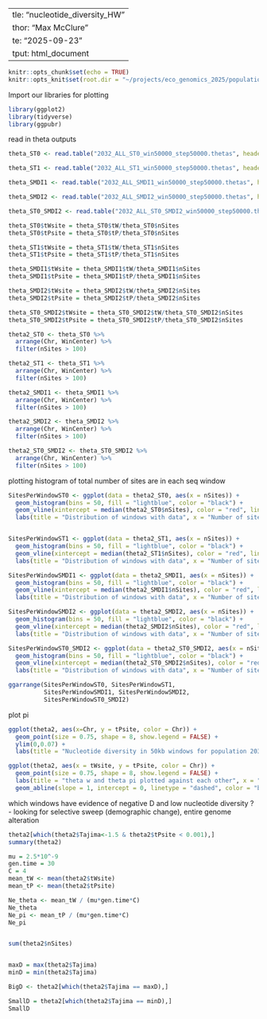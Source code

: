   ---
title: "nucleotide_diversity_HW"
author: "Max McClure"
date: "2025-09-23"
output: html_document
---

```r
knitr::opts_chunk$set(echo = TRUE) 
knitr::opts_knit$set(root.dir = "~/projects/eco_genomics_2025/population_genomics/myresults/homework1results")
```

Import our libraries for plotting

```r
library(ggplot2)
library(tidyverse)
library(ggpubr)
```

read in theta outputs

```r
theta_ST0 <- read.table("2032_ALL_ST0_win50000_step50000.thetas", header = TRUE, sep = "\t")

theta_ST1 <- read.table("2032_ALL_ST1_win50000_step50000.thetas", header = TRUE, sep = "\t")

theta_SMDI1 <- read.table("2032_ALL_SMDI1_win50000_step50000.thetas", header = TRUE, sep = "\t")

theta_SMDI2 <- read.table("2032_ALL_SMDI2_win50000_step50000.thetas", header = TRUE, sep = "\t")

theta_ST0_SMDI2 <- read.table("2032_ALL_ST0_SMDI2_win50000_step50000.thetas", header = TRUE, sep = "\t")
```

```r
theta_ST0$tWsite = theta_ST0$tW/theta_ST0$nSites
theta_ST0$tPsite = theta_ST0$tP/theta_ST0$nSites

theta_ST1$tWsite = theta_ST1$tW/theta_ST1$nSites
theta_ST1$tPsite = theta_ST1$tP/theta_ST1$nSites

theta_SMDI1$tWsite = theta_SMDI1$tW/theta_SMDI1$nSites
theta_SMDI1$tPsite = theta_SMDI1$tP/theta_SMDI1$nSites

theta_SMDI2$tWsite = theta_SMDI2$tW/theta_SMDI2$nSites
theta_SMDI2$tPsite = theta_SMDI2$tP/theta_SMDI2$nSites

theta_ST0_SMDI2$tWsite = theta_ST0_SMDI2$tW/theta_ST0_SMDI2$nSites
theta_ST0_SMDI2$tPsite = theta_ST0_SMDI2$tP/theta_ST0_SMDI2$nSites
```

```r
theta2_ST0 <- theta_ST0 %>%
  arrange(Chr, WinCenter) %>%
  filter(nSites > 100)

theta2_ST1 <- theta_ST1 %>%
  arrange(Chr, WinCenter) %>%
  filter(nSites > 100)

theta2_SMDI1 <- theta_SMDI1 %>%
  arrange(Chr, WinCenter) %>%
  filter(nSites > 100)

theta2_SMDI2 <- theta_SMDI2 %>%
  arrange(Chr, WinCenter) %>%
  filter(nSites > 100)

theta2_ST0_SMDI2 <- theta_ST0_SMDI2 %>%
  arrange(Chr, WinCenter) %>%
  filter(nSites > 100)
```

plotting histogram of total number of sites are in each seq window
```r
SitesPerWindowST0 <- ggplot(data = theta2_ST0, aes(x = nSites)) +
  geom_histogram(bins = 50, fill = "lightblue", color = "black") +
  geom_vline(xintercept = median(theta2_ST0$nSites), color = "red", linetype = "dashed") +
  labs(title = "Distribution of windows with data", x = "Number of sites in 50kb window", y = "Frequency")


SitesPerWindowST1 <- ggplot(data = theta2_ST1, aes(x = nSites)) +
  geom_histogram(bins = 50, fill = "lightblue", color = "black") +
  geom_vline(xintercept = median(theta2_ST1$nSites), color = "red", linetype = "dashed") +
  labs(title = "Distribution of windows with data", x = "Number of sites in 50kb window", y = "Frequency")

SitesPerWindowSMDI1 <- ggplot(data = theta2_SMDI1, aes(x = nSites)) +
  geom_histogram(bins = 50, fill = "lightblue", color = "black") +
  geom_vline(xintercept = median(theta2_SMDI1$nSites), color = "red", linetype = "dashed") +
  labs(title = "Distribution of windows with data", x = "Number of sites in 50kb window", y = "Frequency")

SitesPerWindowSMDI2 <- ggplot(data = theta2_SMDI2, aes(x = nSites)) +
  geom_histogram(bins = 50, fill = "lightblue", color = "black") +
  geom_vline(xintercept = median(theta2_SMDI2$nSites), color = "red", linetype = "dashed") +
  labs(title = "Distribution of windows with data", x = "Number of sites in 50kb window", y = "Frequency")

SitesPerWindowST0_SMDI2 <- ggplot(data = theta2_ST0_SMDI2, aes(x = nSites)) +
  geom_histogram(bins = 50, fill = "lightblue", color = "black") +
  geom_vline(xintercept = median(theta2_ST0_SMDI2$nSites), color = "red", linetype = "dashed") +
  labs(title = "Distribution of windows with data", x = "Number of sites in 50kb window", y = "Frequency")

ggarrange(SitesPerWindowST0, SitesPerWindowST1, 
          SitesPerWindowSMDI1, SitesPerWindowSMDI2,
          SitesPerWindowST0_SMDI2)
```

plot pi

```r

ggplot(theta2, aes(x=Chr, y = tPsite, color = Chr)) +
  geom_point(size = 0.75, shape = 8, show.legend = FALSE) +
  ylim(0,0.07) +
  labs(title = "Nucleotide diversity in 50kb windows for population 2032", x = "Scaffold", y = "Theta-pi")

```


```r
ggplot(theta2, aes(x = tWsite, y = tPsite, color = Chr)) +
  geom_point(size = 0.75, shape = 8, show.legend = FALSE) +
  labs(title = "theta w and theta pi plotted against each other", x = "theta-W", y = "theta-pi") + 
  geom_abline(slope = 1, intercept = 0, linetype = "dashed", color = "black")
```


which windows have evidence of negative D and low nucleotide diversity ?
 - looking for selective sweep (demographic change), entire genome alteration
```r
theta2[which(theta2$Tajima<-1.5 & theta2$tPsite < 0.001),]
summary(theta2)
```





```r
mu = 2.5*10^-9
gen.time = 30
C = 4
mean_tW <- mean(theta2$tWsite)
mean_tP <- mean(theta2$tPsite)

Ne_theta <- mean_tW / (mu*gen.time*C)
Ne_theta
Ne_pi <- mean_tP / (mu*gen.time*C)
Ne_pi


sum(theta2$nSites)


maxD = max(theta2$Tajima)
minD = min(theta2$Tajima)

BigD <- theta2[which(theta2$Tajima == maxD),]

SmallD = theta2[which(theta2$Tajima == minD),]
SmallD
```












